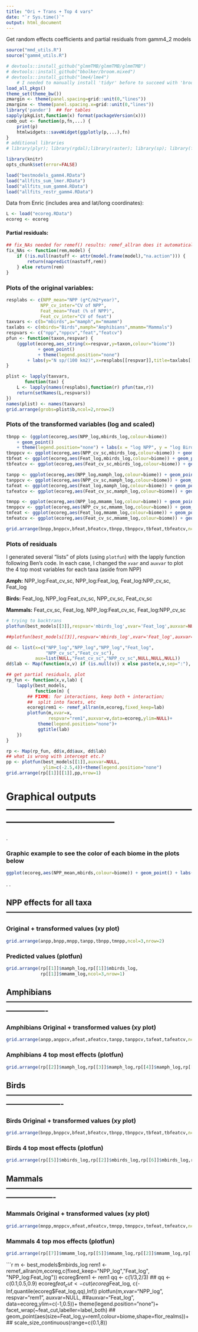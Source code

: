 ---
title: "Ori + Trans + Top 4 vars"
date: "`r Sys.time()`"
output: html_document
---
Get random effects coefficients and partial residuals from gamm4_2 models

```{r get utlis}
source("mmd_utils.R")
source("gamm4_utils.R")
```

```{r load_packages,message=FALSE}
# devtools::install_github("glmmTMB/glmmTMB/glmmTMB")
# devtools::install_github("bbolker/broom.mixed")
# devtools::install_github("lme4/lme4")
    # I needed to manually install 'tidyr' before to succeed with 'broom.mixed' installation
load_all_pkgs() 
theme_set(theme_bw())
zmargin <- theme(panel.spacing=grid::unit(0,"lines"))
zmarginx <- theme(panel.spacing.x=grid::unit(0,"lines"))
library('pander')  ## for tables
sapply(pkgList,function(x) format(packageVersion(x)))
comb_out <- function(p,fn,...) {
    print(p)
    htmlwidgets::saveWidget(ggplotly(p,...),fn)
}
# additional libraries
# library(plyr); library(rgdal);library(raster); library(sp); library(fields); library(plotrix)
```

```{r knitr_setup,echo=FALSE}
library(knitr)
opts_chunk$set(error=FALSE)
```


```{r source files}
load("bestmodels_gamm4.RData")
load("allfits_sum_lmer.RData") 
load("allfits_sum_gamm4.RData")
load("allfits_restr_gamm4.RData")
```


Data from Enric (includes area and lat/long coordinates):

```{r get_data}
L <- load("ecoreg.RData")
ecoreg <- ecoreg
```


#### Partial residuals:

```{r part_resid,warning=FALSE}
## fix_NAs needed for remef() results: remef_allran does it automatically
fix_NAs <- function(rem,model) {
    if (!is.null(nastuff <- attr(model.frame(model),"na.action"))) {
        return(napredict(nastuff,rem))
    } else return(rem)
}
```
  

### Plots of the original variables: 

```{r plots_ori_vars,warning=FALSE}
resplabs <- c(NPP_mean="NPP (g*C/m2*year)",
             NPP_cv_inter="CV of NPP",
             Feat_mean="Feat (% of NPP)",
             Feat_cv_inter="CV of feat")
taxvars <- c(b="mbirds",a="mamph",m="mmamm")
taxlabs <- c(mbirds="Birds",mamph="Amphibians",mmamm="Mammals")
respvars <- c("npp","nppcv","feat","featcv")
pfun <- function(taxon,respvar) {
    (ggplot(ecoreg,aes_string(x=respvar,y=taxon,colour="biome"))
            + geom_point()
            + theme(legend.position="none")
        + labs(y="N sp/(100 km2)",x=resplabs[[respvar]],title=taxlabs[[taxon]]))
}

plist <- lapply(taxvars,
       function(tax) {
    L <- lapply(names(resplabs),function(r) pfun(tax,r))
    return(setNames(L,respvars))
})
names(plist) <- names(taxvars)
grid.arrange(grobs=plist$b,ncol=2,nrow=2)
```

### Plots of the transformed variables (log and scaled)

```{r plots_trans_vars,warning=FALSE}
tbnpp <- (ggplot(ecoreg,aes(NPP_log,mbirds_log,colour=biome))
    + geom_point()
    + theme(legend.position="none") + labs(x = "log NPP", y = "log Birds")
tbnppcv <- ggplot(ecoreg,aes(NPP_cv_sc,mbirds_log,colour=biome)) + geom_point() + theme(legend.position="none") + labs(x = "scaled CV of NPP", y = "log Birds")
tbfeat <- ggplot(ecoreg,aes(Feat_log,mbirds_log,colour=biome)) + geom_point() + theme(legend.position="none") + labs(x = "log Feat", y = "log Birds")
tbfeatcv <- ggplot(ecoreg,aes(Feat_cv_sc,mbirds_log,colour=biome)) + geom_point() + theme(legend.position="none") + labs(x = "scaled CV of Feat", y = "log Birds")

tanpp <- ggplot(ecoreg,aes(NPP_log,mamph_log,colour=biome)) + geom_point() + theme(legend.position="none") + labs(x = "log NPP", y = "log Amphibians")
tanppcv <- ggplot(ecoreg,aes(NPP_cv_sc,mamph_log,colour=biome)) + geom_point() + theme(legend.position="none") + labs(x = "scaled CV of NPP", y = "log Amphibians")
tafeat <- ggplot(ecoreg,aes(Feat_log,mamph_log,colour=biome)) + geom_point() + theme(legend.position="none") + labs(x = "log Feat", y = "log Amphibians")
tafeatcv <- ggplot(ecoreg,aes(Feat_cv_sc,mamph_log,colour=biome)) + geom_point() + theme(legend.position="none") + labs(x = "scaled CV of Feat", y = "log Amphibians")

tmnpp <- ggplot(ecoreg,aes(NPP_log,mmamm_log,colour=biome)) + geom_point() + theme(legend.position="none") + labs(x = "log NPP", y = "log Mammals")
tmnppcv <- ggplot(ecoreg,aes(NPP_cv_sc,mmamm_log,colour=biome)) + geom_point() + theme(legend.position="none") + labs(x = "scaled CV of NPP", y = "log Mammals")
tmfeat <- ggplot(ecoreg,aes(Feat_log,mmamm_log,colour=biome)) + geom_point() + theme(legend.position="none") + labs(x = "log Feat", y = "log Mammals")
tmfeatcv <- ggplot(ecoreg,aes(Feat_cv_sc,mmamm_log,colour=biome)) + geom_point() + theme(legend.position="none") + labs(x = "scaled CV of Feat", y = "log Mammals")

grid.arrange(bnpp,bnppcv,bfeat,bfeatcv,tbnpp,tbnppcv,tbfeat,tbfeatcv,ncol=4,nrow=2)
```
  
  
### Plots of residuals  
  
I generated several "lists" of plots (using `plotfun`) with the lapply function following Ben's code. In each case, I changed the `xvar` and `auxvar` to plot the 4 top most variables for each taxa (aside from NPP)  

**Amph:** NPP_log:Feat_cv_sc, NPP_log:Feat_log, Feat_log:NPP_cv_sc, Feat_log  
  
**Birds:** Feat_log, NPP_log:Feat_cv_sc, NPP_cv_sc, Feat_cv_sc  
  
**Mammals:** Feat_cv_sc, Feat_log, NPP_log:Feat_cv_sc, Feat_log:NPP_cv_sc  
  

```{r }
# trying to backtrans
plotfun(best_models[[3]],respvar='mbirds_log',xvar='Feat_log',auxvar=NULL,data=ecoreg,backtrans=TRUE,log="xy")

##plotfun(best_models[[3]],respvar='mbirds_log',xvar='Feat_log',auxvar=NULL,data=ecoreg,backtrans_magic('mbirds_log','mbrids','Feat_log'))
```  
  

```{r lists_of_plots,warning=FALSE}
dd <- list(x=c("NPP_log","NPP_log","NPP_log","Feat_log",
               "NPP_cv_sc","Feat_cv_sc"),
           aux=list(NULL,"Feat_cv_sc","NPP_cv_sc",NULL,NULL,NULL))
dd$lab <- Map(function(x,v) if (is.null(v)) x else paste(x,v,sep=":"), dd$x,dd$aux)

## get partial residuals, plot
rp_fun <- function(x,v,lab) {
    lapply(best_models,
           function(m) {
        ## FIXME: for interactions, keep both + interaction;
        ##  split into facets, etc
        ecoreg$rem1 <- remef_allran(m,ecoreg,fixed_keep=lab)
        plotfun(m,xvar=x,
                respvar="rem1",auxvar=v,data=ecoreg,ylim=NULL)+
            theme(legend.position="none")+
            ggtitle(lab)
    })
}

rp <- Map(rp_fun, dd$x,dd$aux, dd$lab)
## what is wrong with intercept etc.?
pp <- plotfun(best_models[[1]],auxvar=NULL,
              ylim=c(-2.5,4))+theme(legend.position="none")
grid.arrange(rp[[1]][[1]],pp,nrow=1)

```

# **Graphical outputs** --------------------------------------------------------------------------------------
.

### Graphic example to see the color of each biome in the plots below
```{r example_plot,,warning=FALSE,fig.width=8,fig.height=6,echo=FALSE}
ggplot(ecoreg,aes(NPP_mean,mbirds,colour=biome)) + geom_point() + labs(x = "NPP (g*C/m2*year)", y = "Birds (N sp/km2)")
```
  
.
. 

## **NPP effects** for all taxa ------------------------------------------------------------------------  
  
### Original + transformed values (xy plot)    
```{r NPP_ori_trans,warning=FALSE,fig.width=10,fig.height=6.5, echo=FALSE}
grid.arrange(anpp,bnpp,mnpp,tanpp,tbnpp,tmnpp,ncol=3,nrow=2)
```


### Predicted values (plotfun)
```{r NPP_log,warning=FALSE,fig.width=10,fig.height=3.8, echo=FALSE}
grid.arrange(rp[[1]]$mamph_log,rp[[1]]$mbirds_log,
             rp[[1]]$mmamm_log,ncol=3,nrow=1)
```

  
  
## **Amphibians** ----------------------------------------------------------------------------------------
  
### Amphibians Original + transformed values (xy plot)    
```{r amph_ori,warning=FALSE,fig.width=10,fig.height=5.5, echo=FALSE}
grid.arrange(anpp,anppcv,afeat,afeatcv,tanpp,tanppcv,tafeat,tafeatcv,ncol=4,nrow=2)
```

### Amphibians 4 top most effects (plotfun)
```{r amph_plots,warning=FALSE,fig.width=10,fig.height=8, echo=FALSE}
grid.arrange(rp[[2]]$mamph_log,rp[[3]]$mamph_log,rp[[4]]$mamph_log,rp[[5]]$mamph_log,ncol=2,nrow=2)
```
  
  
## **Birds** ----------------------------------------------------------------------------------------------
  
### Birds Original + transformed values (xy plot)    
```{r birds_ori,warning=FALSE,fig.width=10,fig.height=5.5, echo=FALSE}
grid.arrange(bnpp,bnppcv,bfeat,bfeatcv,tbnpp,tbnppcv,tbfeat,tbfeatcv,ncol=4,nrow=2)
```    
    
### Birds 4 top most effects (plotfun)    
```{r birds_plots,warning=FALSE,fig.width=10,fig.height=8, echo=FALSE}
grid.arrange(rp[[5]]$mbirds_log,rp[[2]]$mbirds_log,rp[[6]]$mbirds_log,rp[[7]]$mbirds_log,ncol=2,nrow=2)
```
  
  
## **Mammals** -------------------------------------------------------------------------------------------
  
### Mammals Original + transformed values (xy plot)    
```{r mamm_ori,warning=FALSE,fig.width=10,fig.height=5.5, echo=FALSE}
grid.arrange(mnpp,mnppcv,mfeat,mfeatcv,tmnpp,tmnppcv,tmfeat,tmfeatcv,ncol=4,nrow=2)
```     
    
### Mammals 4 top mos effects (plotfun)    
```{r mamm_plots,warning=FALSE,fig.width=10,fig.height=8, echo=FALSE}
grid.arrange(rp[[7]]$mmamm_log,rp[[5]]$mmamm_log,rp[[2]]$mmamm_log,rp[[4]]$mmamm_log,ncol=2,nrow=2)
```







```{r}
m <- best_models$mbirds_log
rem1 <- remef_allran(m,ecoreg,c(fixed_keep="NPP_log","Feat_log",
                                "NPP_log:Feat_log"))
ecoreg$rem1 <- rem1
qq <- c(1/3,2/3)
## qq <- c(0.1,0.5,0.9)
ecoreg$feat_cut <- cut(ecoreg$Feat_log,
                       c(-Inf,quantile(ecoreg$Feat_log,qq),Inf))
plotfun(m,xvar="NPP_log",
        respvar="rem1",
        auxvar=NULL,
        ##auxvar="Feat_log",
        data=ecoreg,ylim=c(-1,0.5))+
    theme(legend.position="none")+
    facet_wrap(~feat_cut,labeller=label_both)
## geom_point(aes(size=Feat_log,y=rem1,colour=biome,shape=flor_realms))+
##    scale_size_continuous(range=c(0.1,8))
    


